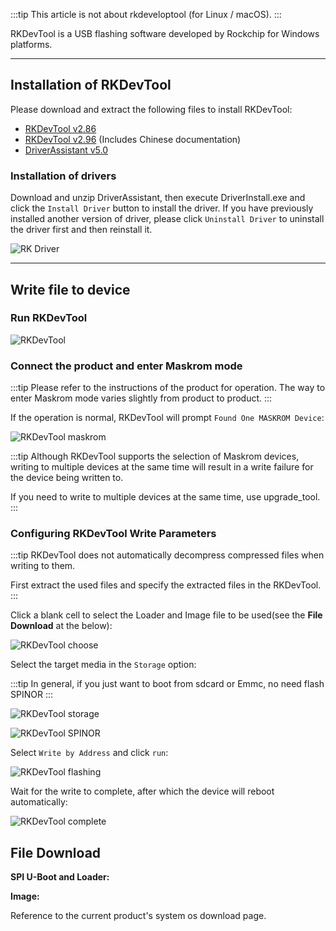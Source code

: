 
:::tip
This article is not about rkdeveloptool (for Linux / macOS).
:::

RKDevTool is a USB flashing software developed by Rockchip for Windows platforms.

---

## Installation of RKDevTool

Please download and extract the following files to install RKDevTool:

- [RKDevTool v2.86](https://dl.radxa.com/tools/windows/RKDevTool_Release_v2.86.zip)
- [RKDevTool v2.96](https://dl.radxa.com/tools/windows/RKDevTool_Release_v2.96_zh.zip) (Includes Chinese documentation)
- [DriverAssistant v5.0](https://dl.radxa.com/tools/windows/DriverAssitant_v5.0.zip)

### Installation of drivers

Download and unzip DriverAssistant, then execute DriverInstall.exe and click the `Install Driver` button to install the driver.
If you have previously installed another version of driver, please click `Uninstall Driver` to uninstall the driver first and then reinstall it.

![RK Driver](/img/configuration/RK-Driver-Assistant-Install-Uninstall.webp)

---

## Write file to device

### Run RKDevTool

![RKDevTool](/img/configuration/rkdevtool.webp)

### Connect the product and enter Maskrom mode

:::tip
Please refer to the instructions of the product for operation. The way to enter Maskrom mode varies slightly from product to product.
:::

If the operation is normal, RKDevTool will prompt `Found One MASKROM Device`:

![RKDevTool maskrom](/img/configuration/rkdevtool-maskrom.webp)

:::tip
Although RKDevTool supports the selection of Maskrom devices, writing to multiple devices at the same time will result in a write failure for the device being written to.

If you need to write to multiple devices at the same time, use upgrade_tool.
:::

### Configuring RKDevTool Write Parameters

:::tip
RKDevTool does not automatically decompress compressed files when writing to them.

First extract the used files and specify the extracted files in the RKDevTool.
:::

Click a blank cell to select the Loader and Image file to be used(see the **File Download** at the below):

![RKDevTool choose](/img/configuration/rkdevtool-choose.webp)

Select the target media in the `Storage` option:

:::tip
In general, if you just want to boot from sdcard or Emmc, no need flash SPINOR
:::

<Tabs queryString="storage">
<TabItem value="emmc" label="eMMC">

![RKDevTool storage](/img/configuration/rkdevtool-storage.webp)

</TabItem>
<TabItem value="spi" label="SPINOR">

![RKDevTool SPINOR](/img/configuration/rkdevtool-spinor.webp)

</TabItem>
</Tabs>

Select `Write by Address` and click `run`:

![RKDevTool flashing](/img/configuration/rkdevtool-flashing.webp)

Wait for the write to complete, after which the device will reboot automatically:

![RKDevTool complete](/img/configuration/rkdevtool-complete.webp)

## File Download

**SPI U-Boot and Loader:**

<Loader series={props.series} />

**Image:**

Reference to the current product's system os download page.
